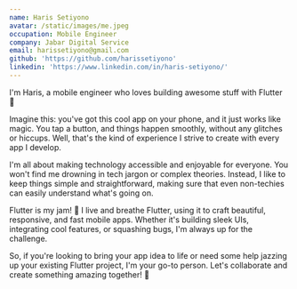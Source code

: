 ```yaml
---
name: Haris Setiyono
avatar: /static/images/me.jpeg
occupation: Mobile Engineer
company: Jabar Digital Service
email: harissetiyono@gmail.com
github: 'https://github.com/harissetiyono'
linkedin: 'https://www.linkedin.com/in/haris-setiyono/'
---
```

I'm Haris, a mobile engineer who loves building awesome stuff with Flutter 🚀

Imagine this: you've got this cool app on your phone, and it just works like magic. You tap a
button, and things happen smoothly, without any glitches or hiccups. Well, that's the kind of
experience I strive to create with every app I develop.

I'm all about making technology accessible and enjoyable for everyone. You won't find me drowning in
tech jargon or complex theories. Instead, I like to keep things simple and straightforward, making
sure that even non-techies can easily understand what's going on.

Flutter is my jam! 🎵 I live and breathe Flutter, using it to craft beautiful, responsive, and fast
mobile apps. Whether it's building sleek UIs, integrating cool features, or squashing bugs, I'm
always up for the challenge.

So, if you're looking to bring your app idea to life or need some help jazzing up your existing
Flutter project, I'm your go-to person. Let's collaborate and create something amazing together! 🌟


